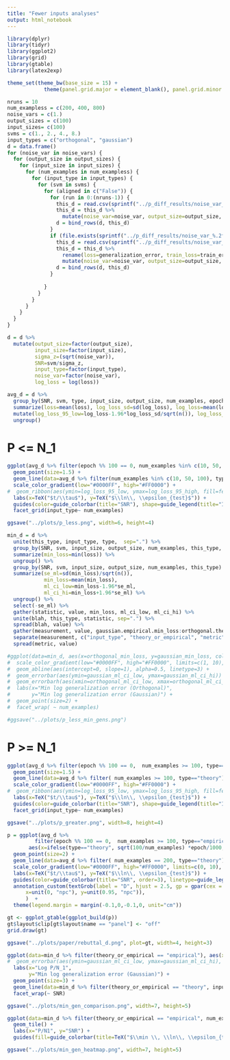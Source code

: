 ```yaml
---
title: "Fewer inputs analyses"
output: html_notebook
---
```


```r
library(dplyr)
library(tidyr)
library(ggplot2)
library(grid)
library(gtable)
library(latex2exp)
```

```r
theme_set(theme_bw(base_size = 15) +
            theme(panel.grid.major = element_blank(), panel.grid.minor = element_blank()))
```



```r
nruns = 10
num_exampless = c(200, 400, 800)
noise_vars = c(1.)
output_sizes = c(100)
input_sizes= c(100)
svms = c(1., 2., 4., 8.)
input_types = c("orthogonal", "gaussian")
d = data.frame()
for (noise_var in noise_vars) {
  for (output_size in output_sizes) {
    for (input_size in input_sizes) {
      for (num_examples in num_exampless) {
        for (input_type in input_types) {
          for (svm in svms) {
            for (aligned in c("False")) {
              for (run in 0:(nruns-1)) { 
                this_d = read.csv(sprintf("../p_diff_results/noise_var_%.2f_output_size_%i_input_size_%i_num_examples_%i_input_type_%s_svm_%f_aligned_%s_run_%i.csv", noise_var, output_size, input_size, num_examples, input_type, svm, aligned, run), header=T)
                this_d = this_d %>% 
                  mutate(noise_var=noise_var, output_size=output_size, run=run, input_type=input_type, input_size=input_size, num_examples=num_examples, aligned=aligned, svm=svm, type="empirical")
                d = bind_rows(d, this_d)
              }
              if (file.exists(sprintf("../p_diff_results/noise_var_%.2f_p_%i_svm_%f_theory_track.csv", noise_var, num_examples, svm))) {
                this_d = read.csv(sprintf("../p_diff_results/noise_var_%.2f_p_%i_svm_%f_theory_track.csv", noise_var, num_examples, svm), header=T)
                this_d = this_d %>% 
                  rename(loss=generalization_error, train_loss=train_error) %>%
                  mutate(noise_var=noise_var, output_size=output_size, run=NA, input_type=input_type, input_size=input_size, num_examples=num_examples, aligned=aligned, svm=svm, type="theory")
                d = bind_rows(d, this_d)
              }
              
            }
          }
        }
      }
    }
  }
}
```

```r
d = d %>%
  mutate(output_size=factor(output_size),
         input_size=factor(input_size),
         sigma_z=(sqrt(noise_var)),
         SNR=svm/sigma_z,
         input_type=factor(input_type),
         noise_var=factor(noise_var),
         log_loss = log(loss))
```

```r
avg_d = d %>%
  group_by(SNR, svm, type, input_size, output_size, num_examples, epoch, input_type) %>%
  summarize(loss=mean(loss), log_loss_sd=sd(log_loss), log_loss=mean(log_loss)) %>%
  mutate(log_loss_95_low=log_loss-1.96*log_loss_sd/sqrt(n()), log_loss_95_high=log_loss+1.96*log_loss_sd/sqrt(n())) %>%
  ungroup() 
```


# P <= N_1
```r
ggplot(avg_d %>% filter(epoch %% 100 == 0, num_examples %in% c(10, 50, 100), type=="empirical"), aes(x=(epoch/1000), y=log_loss, color=SNR, shape=input_type, group=interaction(factor(SNR), input_type))) +
  geom_point(size=1.5) +
  geom_line(data=avg_d %>% filter(num_examples %in% c(10, 50, 100), type=="theory")) +
  scale_color_gradient(low="#0000FF", high="#FF0000") + 
#  geom_ribbon(aes(ymin=log_loss_95_low, ymax=log_loss_95_high, fill=features), alpha=0.5) +
  labs(x=TeX("$t/\\tau$"), y=TeX("$\\ln\\, \\epsilon_{test}$")) +
  guides(color=guide_colorbar(title="SNR"), shape=guide_legend(title="Input type")) +
  facet_grid(input_type~ num_examples)
```

```r
ggsave("../plots/p_less.png", width=6, height=4)
```

```r
min_d = d %>%
  unite(this_type, input_type, type,  sep=".") %>%
  group_by(SNR, svm, input_size, output_size, num_examples, this_type, run) %>%
  summarize(min_loss=min(loss)) %>%
  ungroup() %>%
  group_by(SNR, svm, input_size, output_size, num_examples, this_type) %>%
  summarize(se_ml=sd(min_loss)/sqrt(n()),
            min_loss=mean(min_loss),
            ml_ci_low=min_loss-1.96*se_ml,
            ml_ci_hi=min_loss+1.96*se_ml) %>%
  ungroup() %>%
  select(-se_ml) %>%
  gather(statistic, value, min_loss, ml_ci_low, ml_ci_hi) %>%
  unite(blah, this_type, statistic, sep=".") %>%
  spread(blah, value) %>%
  gather(measurement, value, gaussian.empirical.min_loss:orthogonal.theory.ml_ci_low) %>%
  separate(measurement, c("input_type", "theory_or_empirical", "metric"), sep="\\.") %>%
  spread(metric, value)
```

```r
#ggplot(data=min_d, aes(x=orthogonal_min_loss, y=gaussian_min_loss, color=SNR)) +
#  scale_color_gradient(low="#0000FF", high="#FF0000", limits=c(1, 10), breaks=c(1, 10))  +
#  geom_abline(aes(intercept=0, slope=1), alpha=0.5, linetype=3) +
#  geom_errorbar(aes(ymin=gaussian_ml_ci_low, ymax=gaussian_ml_ci_hi)) +
#  geom_errorbarh(aes(xmin=orthogonal_ml_ci_low, xmax=orthogonal_ml_ci_hi)) +
#  labs(x="Min log generalization error (Orthogonal)",
#       y="Min log generalization error (Gaussian)") +
#  geom_point(size=2) +
#  facet_wrap( ~ num_examples)
```

```r
#ggsave("../plots/p_less_min_gens.png")
```

# P >= N_1

```r
ggplot(avg_d %>% filter(epoch %% 100 == 0,  num_examples >= 100, type=="empirical"), aes(x=ifelse(type=="theory", sqrt(100/num_examples) *epoch/1000, epoch/1000), y=log_loss, color=SNR, shape=input_type, group=interaction(factor(SNR), input_type))) +
  geom_point(size=1.5) +
  geom_line(data=avg_d %>% filter( num_examples >= 100, type=="theory")) +
  scale_color_gradient(low="#0000FF", high="#FF0000") + 
#  geom_ribbon(aes(ymin=log_loss_95_low, ymax=log_loss_95_high, fill=features), alpha=0.5) +
  labs(x=TeX("$t/\\tau$"), y=TeX("$\\ln\\, \\epsilon_{test}$")) +
  guides(color=guide_colorbar(title="SNR"), shape=guide_legend(title="Input type")) +
  facet_grid(input_type~ num_examples)
```

```r
ggsave("../plots/p_greater.png", width=8, height=4)
```

```r
p = ggplot(avg_d %>% 
         filter(epoch %% 100 == 0,  num_examples >= 100, type=="empirical", num_examples == 200, input_type=="orthogonal"), 
       aes(x=ifelse(type=="theory", sqrt(100/num_examples) *epoch/1000, epoch/1000), y=log_loss, color=SNR, shape="Empirical", group=interaction(factor(SNR), input_type))) +
  geom_point(size=2) +
  geom_line(data=avg_d %>% filter( num_examples == 200, type=="theory"), aes(linetype=factor("Theory")), size=1.5) +
  scale_color_gradient(low="#0000FF", high="#FF0000", limits=c(0, 10), breaks=c(0.84, 10), labels=c( parse(text="sqrt(1/2, 4)"), "10      ")) +
  labs(x=TeX("$t/\\tau$"), y=TeX("$\\ln\\, \\epsilon_{test}$")) +
  guides(color=guide_colorbar(title="SNR", order=3), linetype=guide_legend(title="", order=1), shape=guide_legend(title="", order=2))+
  annotation_custom(textGrob(label = "D", hjust = 2.5, gp = gpar(cex = 2),
      x=unit(0, "npc"), y=unit(0.95, "npc")),
      )  +
  theme(legend.margin = margin(-0.1,0,-0.1,0, unit="cm"))

gt <- ggplot_gtable(ggplot_build(p))
gt$layout$clip[gt$layout$name == "panel"] <- "off"
grid.draw(gt)
```

```r
ggsave("../plots/paper/rebuttal_d.png", plot=gt, width=4, height=3)
```

```r
ggplot(data=min_d %>% filter(theory_or_empirical == "empirical"), aes(x=log(num_examples/100), y=min_loss, color=input_type, shape=input_type)) +
#  geom_errorbar(aes(ymin=gaussian_ml_ci_low, ymax=gaussian_ml_ci_hi), width=10) +
  labs(x="Log P/N_1",
       y="Min log generalization error (Gaussian)") +
  geom_point(size=3) +
  geom_line(data=min_d %>% filter(theory_or_empirical == "theory", input_type=="orthogonal"), aes(shape=NA, color=NA, group=SNR), color="black", size=1.2) +
  facet_wrap(~ SNR)
```

```r
ggsave("../plots/min_gen_comparison.png", width=7, height=5)
```

```r
ggplot(data=min_d %>% filter(theory_or_empirical == "empirical", num_examples <= 100, input_type=="orthogonal"), aes(x=(num_examples/100), y=SNR, fill=min_loss)) + 
  geom_tile() +
  labs(x="P/N1", y="SNR") +
  guides(fill=guide_colorbar(title=TeX("$\\min \\, \\ln\\, \\epsilon_{test}$")))
```


```r
ggsave("../plots/min_gen_heatmap.png", width=7, height=5)
```